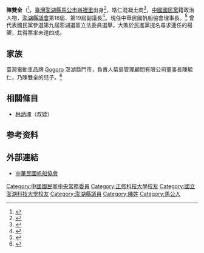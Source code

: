 {{Infobox_officeholder
| name           = 陳雙全
| image name     =第17屆澎湖縣長陳光復與澎湖縣議會副議長陳雙全.jpg| width          = 
| office = [[File:Flag_of_Penghu_County.svg|25px]] [[澎湖縣議會|澎湖縣議會]]第18–19屆[[澎湖縣議員列表|副議長]]
| term_start = 2014年12月25日
| 1blankname = 議長
| 1namedata = [[劉陳昭玲|劉陳昭玲]]
| predecessor = 
| office1 = [[File:Flag_of_Penghu_County.svg|25px]] [[澎湖縣議會|澎湖縣議會]]第14–19屆[[澎湖縣議員列表|縣議員]]
| term_start1 = 1998年3月1日
| constituency1 = [[澎湖縣|澎湖縣]]第一選舉區<br/>（[[馬公市|馬公市]]）
| sex            = 男
| nationality    = {{ROC}}
| date of birth = {{birth date and age|1961|11|15}}
| place of birth = {{ROC}}[[臺灣省|臺灣省]][[澎湖縣|澎湖縣]]
| party          = {{KMT}}
| Native place   = [[臺灣省|臺灣省]][[澎湖縣|澎湖縣]]
| spouse         =
| children       = 
| educate= 
* [[國立澎湖科技大學|國立澎湖科技大學]]附設專科部水產養殖科
* [[正修科技大學|正修科技大學]]工業工程與管理系碩士
|name=陳雙全<br/><small>Chen Shuang-chuan</small>
| past=*{{PEN}}議會第18屆副議長
* {{PEN}}議會第14、15、16、17屆議員
* 中國國民黨第20屆中央常務委員
* 國立澎湖科技大學校友會會長
* 中華民國帆船協會理事長
| profession=建築商
| residence= {{TWN}}[[澎湖縣|澎湖縣]]
}}

'''陳雙全'''（{{Lang-nan-tw|Tân Siang-tsuân}}{{BD|1961年|11月15日}}<ref>{{Cite web|url=http://www.phcouncil.gov.tw/mop2.php?no=M06030014|title=議員介紹|accessdate=2019-03-17|author=|date=2018-12-25|publisher=澎湖縣議會全球資訊網|language=zh-tw|archive-date=2019-08-18|archive-url=https://web.archive.org/web/20190818124137/http://www.phcouncil.gov.tw/mop2.php?no=M06030014|dead-url=no}}</ref>，[[臺灣|臺灣]][[澎湖縣|澎湖縣]][[馬公市|馬公市]][[嵵裡里|嵵裡里]]出身<ref>{{Cite web|url=https://www.cmmedia.com.tw/home/articles/8563|title=澎湖選情》吳敦義若徵召賴峰偉參選 林炳坤為陳雙全也要戰到底？|accessdate=2019-03-17|author=|date=2018-02-14|publisher=信傳媒|first=彥謀|last=李|language=zh-tw|archive-date=2019-05-02|archive-url=https://web.archive.org/web/20190502092624/https://www.cmmedia.com.tw/home/articles/8563|dead-url=no}}</ref>，皓仁混凝土商<ref>{{Cite news|url=http://www.penghutimes.com/modules/phnews/index.php?nsn=11962|title=〈昇恆昌綜合觀光飯店工程混凝土事件落幕 縣府專案會議結論 認為昇恆昌公司針對工程品質把關的嚴謹態度值得肯定〉|author=|date=2016-06-14|work=|accessdate=2019-03-17|last=張|first=致和|newspaper=澎湖時報|language=zh-tw|archive-date=2019-05-02|archive-url=https://web.archive.org/web/20190502090509/http://www.penghutimes.com/modules/phnews/index.php?nsn=11962|dead-url=no}}</ref>，[[中國國民黨|中國國民黨]]籍政治人物，[[澎湖縣議會|澎湖縣議會]]第18屆、第19屆副議長<ref name=":0">{{Cite news|url=https://tw.appledaily.com/new/realtime/20181225/1489598/|title=〈澎議會選舉　國民黨劉陳昭玲議長五連霸〉|author=|date=2018-12-25|work=|accessdate=2019-03-16|newspaper=蘋果日報|first=逸民|last=許|language=zh-tw}}</ref>。現任中華民國帆船協會理事長。<ref>{{Cite web|url=http://www.ct-sailing.org.tw/index.php?option=com_k2&view=item&layout=item&id=178&Itemid=1172|title=理事長簡介|accessdate=2019-03-17|author=|date=|publisher=中華民國帆船協會|language=zh-tw|archive-date=2020-07-05|archive-url=https://web.archive.org/web/20200705004349/http://www.ct-sailing.org.tw/index.php?option=com_k2&view=item&layout=item&id=178&Itemid=1172|dead-url=no}}</ref>
曾代表國民黨參選第九屆澎湖選區立法委員選舉，大敗於民進黨提名尋求連任的楊曜，其得票率未達四成。

== 家族 ==
臺灣電動車品牌 [[Gogoro|Gogoro]] 澎湖縣門市，負責人菊島管理顧問有限公司董事長陳毓仁，乃陳雙全的兒子。<ref>{{Cite web|title=〈十月掛牌甫創新高　Gogoro揮軍離島開首家門市〉|url=https://tw.appledaily.com/life/20191109/SLBG2CG5FVVQ2RFNZ6P5HBB7CA/|author=許逸民|date=2019-11-09|agency=蘋果新聞網|language=zh-tw|archive-url=https://tw.appledaily.com/life/20191109/SLBG2CG5FVVQ2RFNZ6P5HBB7CA/|archive-date=2022-04-20}}</ref>

== 相關條目 ==
*[[林炳坤|林炳坤]]（叔姪）

== 参考资料 ==
{{Reflist|2}}

== 外部連結 ==
* [http://www.ct-sailing.org.tw/ 中華民國帆船協會] {{Wayback|url=http://www.ct-sailing.org.tw/ |date=20210413030457 }}

{{中國國民黨第二十屆中央委員會}}

[[Category:中國國民黨中央常務委員|Category:中國國民黨中央常務委員]]
[[Category:正修科技大學校友|Category:正修科技大學校友]]
[[Category:國立澎湖科技大學校友|Category:國立澎湖科技大學校友]]
[[Category:澎湖縣議員|Category:澎湖縣議員]]
[[Category:陳姓|Category:陳姓]]
[[Category:馬公人|Category:馬公人]]
{{DEFAULTSORT:Ch}}